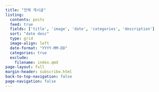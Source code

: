 ```yaml
---
title: "전체 게시글"
listing:
  contents: posts
  feed: true
  fields: ['title', 'image', 'date', 'categories', 'description']
  sort: "date desc"
  type: grid
  image-align: left
  date-format: "YYYY-MM-DD"
  categories: true
  exclude: 
    filename: index.qmd
page-layout: full
margin-header: subscribe.html
back-to-top-navigation: false
page-navigation: false
---
```

